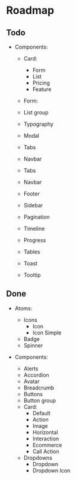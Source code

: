
<Meta title="Readme/Roadmap" />

# Roadmap

## Todo

- Components:

  - Card:

    - Form
    - List
    - Pricing
    - Feature

  - Form:
  - List group
  - Typography
  - Modal
  - Tabs
  - Navbar
  - Tabs
  - Navbar
  - Footer
  - Sidebar
  - Pagination
  - Timeline
  - Progress
  - Tables
  - Toast
  - Tooltip

## Done

- Atoms:

  - Icons
    - Icon
    - Icon Simple
  - Badge
  - Spinner

- Components:
  - Alerts
  - Accordion
  - Avatar
  - Breadcrumb
  - Buttons
  - Button group
  - Card:
    - Default
    - Action
    - Image
    - Horizontal
    - Interaction
    - Ecommerce
    - Call Action
  - Dropdowns
    - Dropdown
    - Dropdown Icon
